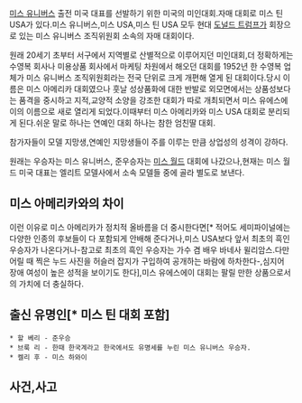 [[미스 유니버스]] 출전 미국 대표를 선발하기 위한 미국의 미인대회.자매 대회로 미스 틴 USA가 있다.미스 유니버스,미스 USA,미스 틴 USA 모두 현대 [[도널드 트럼프]]가 회장으로 있는 미스 유니버스 조직위원회 소속의 자매 대회이다.

원래 20세기 초부터 서구에서 지역별로 산별적으로 이루어지던 미인대회,더 정확하게는 수영복 회사나 미용상품 회사에서 마케팅 차원에서 해오던 대회를  1952년 한 수영복 업체가 미스 유니버스 조직위원회라는 전국 단위로 크게 개편해 열게 된 대회이다.당시 이름은 미스 아메리카 대회였으나 훗날 성상품화에 대한 반발로 외모면에서는 상품성보다는 품격을 중시하고 지적,교양적 소양을 강조한 대회가 따로 개최되면서 미스 유에스에이의 이름으로 새로 열리게 되었다.이때부터 미스 아메리카와 미스 USA 대회로 분리되게 된다.쉬운 말로 하나는 연예인 대회 하나는 참한 엄친딸 대회.

참가자들이 모델 지망생,연예인 지망생들이 주를 이루는 만큼 상업성의 성격이 강하다.

원래는 우승자는 미스 유니버스, 준우승자는 [[미스 월드]] 대회에 나갔으나,현재는 미스 월드 미국 대표는 엘리트 모델사에서 소속 모델들 중에 골라 별도로 보낸다.

== 미스 아메리카와의 차이 ==

이런 이유로 미스 아메리카가 정치적 올바름을 더 중시한다면[* 적어도 세미파이널에는 다양한 인종의 후보들이 다 포함되게 안배해 준다거나,미스 USA보다 앞서 최초의 흑인 우승자가 나온다거나-참고로 최초의 흑인 우승자는 가수 겸 배우 바네사 윌리암스.다만 어릴 때 찍은 누드 사진을 허슬러 잡지가 구입하여 공개하는 바람에 하차한다-,심지어 장애 여성이 높은 성적을 보이기도 한다],미스 유에스에이 대회는 팔릴 만한 상품으로서의 가치에 더 충실하다.

== 출신 유명인[* 미스 틴 대회 포함] ==

 * 할 베리 - 준우승
 * 브룩 리 - 한때 한국계라고 한국에서도 유명세를 누린 미스 유니버스 우승자.
 * 켈리 후 - 미스 하와이

== 사건,사고 ==
